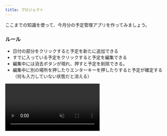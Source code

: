 ```yaml
---
title: プロジェクト
---
```



ここまでの知識を使って、今月分の予定管理アプリを作ってみましょう。

### ルール

- 日付の部分をクリックすると予定を新たに追加できる
- すでに入っている予定をクリックすると予定を編集できる
- 編集中には消去ボタンが現れ、押すと予定を削除できる。
- 編集中に別の場所を押したりエンターキーを押したりすると予定が確定する（何も入力していない状態だと消える）

<video src={calendarVideo} controls loop autoPlay muted />

## ヒント

いきなり作るのが難しい場合はタスクを分解してみましょう。今回は大まかに

1. カレンダーを作る
2. カレンダーに機能をつける

の２つの仕事があるので、まず 1 からやっていきましょう。

### 1 について

- HTML 要素の作成は `document.createElement` 関数を使って行えます。また、`appendChild` メソッドを用いることで要素内に子要素を追加することができます。

- 表を作るわけなので `table` タグを使うのですが、日数を１から３０前後までいちいち HTML ファイルに書き込んでいくのは手間ですし応用が効かないので、JavaScript ファイル上で繰り返しを使ってコードを簡潔にしましょう。もちろん今月の日数はカレンダーを見ればわかりますが、[`Date` クラス](https://developer.mozilla.org/ja/docs/Web/JavaScript/Reference/Global_Objects/Date)を用いて月初めの日と月終わりの日を取ってこれば、計算をしなくても始まりの曜日や月の日数が取ってこれそうですね。

```javascript
const today = new Date();
const year = today.getFullYear();
const month = today.getMonth();
const startDate = new Date(year, month, 1);
const endDate = new Date(year, month + 1, 0);
```

- 後で日付の下に予定を追加したり予定を編集したりしたいので、予定を書き込むための要素も作ったうえで、その要素を保存するオブジェクトを作っておきましょう。

```javascript
// 予定を書き込むための要素を格納するオブジェクト
const container = {};
// ここに予定を打ち込む要素を保存しておく
```

### 2 について

- 要素をクリックした時に実行される関数は要素の `onclick` <Term>プロパティ</Term>から設定することができます。

- イベントが発生して関数が呼び出されると、一番目の引数に発生したイベントの情報が格納された `Event` オブジェクトが渡されてきます。`Event` オブジェクトの `target` <Term>プロパティ</Term>を用いることで、クリックした要素を取得することができます。取得した要素の種類によって関数を変えることで、予定の編集や追加の機能を実現できます。

```html title="index.html"
<button id="button">ここをクリック！</button>
```

```javascript title="script.js"
function clicked(e) {
  document.write(e.target.tagName);
}

const div = document.getElementById("button");

div.onclick = clicked;
```

<ViewSource url={import.meta.url} path="_samples/event-target" />

- グローバル変数の [`window`](https://developer.mozilla.org/ja/docs/Web/API/Window) は、スクリプトを実行しているウィンドウそのものを表します。この変数も `onclick` 要素を指定することができます。

- [`addEventListener` メソッド](https://developer.mozilla.org/ja/docs/Web/API/EventTarget/addEventListener)は、ターゲットに特定のイベントが行われるたびに呼び出される関数を設定します。

```javascript title="script.js"
function pressed() {
  document.write("キーを押しました");
}

window.addEventListener("keypress", pressed);
```

<ViewSource url={import.meta.url} path="_samples/addEventListener" />

## 解答例

解答例は次のリンクを参照してください。

<ViewSource url={import.meta.url} path="_samples/calendar" />
